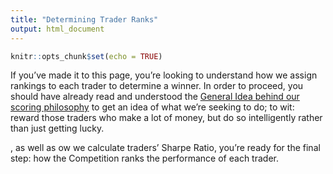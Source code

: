 ```yaml
---
title: "Determining Trader Ranks"
output: html_document
---
```


```r
knitr::opts_chunk$set(echo = TRUE)
```

If you've made it to this page, you're looking to understand how we assign 
rankings to each trader to determine a winner. In order to proceed, you should
have already read and understood the [General Idea behind our scoring philosophy]([Scoring](https://gothic-hedge-society.github.io/fintech.trading.competition/articles/Scoring.html))
to get an idea of what we're seeking to do; to wit: reward those traders who 
make a lot of money, but do so intelligently rather than just getting lucky.



, as well as ow we calculate traders’ Sharpe Ratio, you’re ready for the final step: how the Competition ranks the performance of each trader.
